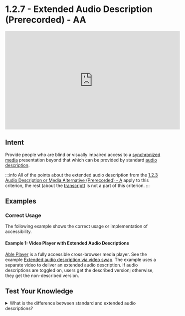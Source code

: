 # 1.2.7 - Extended Audio Description (Prerecorded) - AA

<iframe width="560" height="315" src="https://www.youtube.com/embed/phVjEbDUIpE" title="1.2.7 - Extended Audio Description (Prerecorded) - WCAG Documents" frameBorder="0" allow="accelerometer; autoplay; clipboard-write; encrypted-media; gyroscope; picture-in-picture" allowFullScreen></iframe>

## Intent

Provide people who are blind or visually impaired access to a [synchronized media](/docs/wcag-documents/glossary-of-terms#synchronized-media) presentation beyond that which can be provided by standard [audio description](/docs/wcag-documents/glossary-of-terms#audio-descriptions).

:::info
All of the points about the extended audio description from the [1.2.3 Audio Description or Media Alternative (Prerecorded) - A](./1.2.3-audio-description-or-media-alternative-prerecorded.mdx) apply to this criterion, the rest (about the [transcript](/docs/wcag-documents/glossary-of-terms#transcript)) is not a part of this criterion.
:::

## Examples

### Correct Usage

The following example shows the correct usage or implementation of accessibility.

#### Example 1: Video Player with Extended Audio Descriptions

[Able Player](https://ableplayer.github.io/ableplayer/) is a fully accessible cross-browser media player. See the example [Extended audio description via video swap](https://ableplayer.github.io/ableplayer/demos/desc4.html).
The example uses a separate video to deliver an extended audio description. If audio descriptions are toggled on, users get the described version; otherwise, they get the non-described version.

## Test Your Knowledge

<details>
	<summary>
    <span>What is the difference between standard and extended audio descriptions?</span>
  </summary>
  Standard audio description provides a basic narration of the visual elements of a video and is inserted into natural pauses in the audio. Extended audio description is more detailed, providing additional information about what is happening in the video, and it usually requires pauses in the video to accommodate the extra information.
</details>
